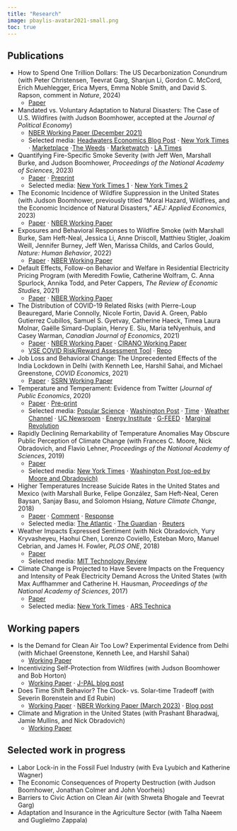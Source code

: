 ```yaml
---
title: "Research"
image: pbaylis-avatar2021-small.png
toc: true
---
```


## Publications

- How to Spend One Trillion Dollars: The US Decarbonization Conundrum (with Peter Christensen, Teevrat Garg, Shanjun Li, Gordon C. McCord, Erich Muehlegger, Erica Myers, Emma Noble Smith, and David S. Rapson, comment in *Nature*, 2024)
  - [Paper](https://www.nature.com/articles/d41586-024-03474-3)
- Mandated vs. Voluntary Adaptation to Natural Disasters: The Case of U.S. Wildfires (with Judson Boomhower, accepted at the *Journal of Political Economy*)
  - [NBER Working Paper (December 2021)](https://www.nber.org/papers/w29621)
  - Selected media: [Headwaters Economics Blog Post](https://headwaterseconomics.org/natural-hazards/wildfire-suppression-costs-rising/) $\cdot$ [New York Times](https://www.nytimes.com/2022/01/26/us/wildfire-development-california-legal.html) $\cdot$ [Marketplace](https://open.spotify.com/episode/69CT2YZ4JE0cOCuBJS0slX?si=25f2a86cf5594870) $\cdot$[The Weeds](https://megaphone.link/VMP8825632497) $\cdot$ [Marketwatch](https://www.marketwatch.com/story/enforcing-building-codes-in-california-helped-reduce-the-risk-of-structural-loss-in-a-wildfire-by-40-11641316060) $\cdot$ [LA Times](https://www.latimes.com/california/story/2022-01-28/california-wildfire-retrofits-rural-san-diego)
- Quantifying Fire-Specific Smoke Severity (with Jeff Wen, Marshall Burke, and Judson Boomhower, *Proceedings of the National Academy of Sciences*, 2023)
  - [Paper](https://www.pnas.org/doi/10.1073/pnas.2309325120) $\cdot$ [Preprint](https://eartharxiv.org/repository/view/5060/)
  - Selected media: [New York Times 1](https://www.nytimes.com/2023/05/17/opinion/wildfires-smoke-pollution-distance.html) $\cdot$ [New York Times 2](https://www.nytimes.com/2023/06/28/climate/tracing-wildfire-smoke-health.html)
- The Economic Incidence of Wildfire Suppression in the United States (with Judson Boomhower, previously titled "Moral Hazard, Wildfires, and the Economic Incidence of Natural Disasters," *AEJ: Applied Economics*, 2023) 
  - [Paper](https://www.aeaweb.org/articles?id=10.1257/app.20200662) $\cdot$ [NBER Working Paper](https://www.nber.org/papers/w26550.pdf)
- Exposures and Behavioral Responses to Wildfire Smoke (with Marshall Burke, Sam Heft-Neal, Jessica Li, Anne Driscoll, Matthieu Stigler, Joakim Weill, Jennifer Burney, Jeff Wen, Marissa Childs, and Carlos Gould, *Nature: Human Behavior*, 2022)
  - [Paper](https://www.nature.com/articles/s41562-022-01396-6) $\cdot$ [NBER Working Paper](https://www.nber.org/papers/w29380)
- Default Effects, Follow-on Behavior and Welfare in Residential Electricity Pricing Program (with Meredith Fowlie, Catherine Wolfram, C. Anna Spurlock, Annika Todd, and Peter Cappers, *The Review of Economic Studies*, 2021)
    - [Paper](https://academic.oup.com/restud/article-abstract/88/6/2886/6222168) $\cdot$ [NBER Working Paper](http://www.patrickbaylis.com/pdf/DefaultBias-NBER.pdf)
- The Distribution of COVID-19 Related Risks (with Pierre-Loup Beauregard, Marie Connolly, Nicole Fortin, David A. Green, Pablo Gutierrez Cubillos, Samuel S. Gyetvay, Catherine Haeck, Timea Laura Molnar, Gaëlle Simard-Duplain, Henry E. Siu, Maria teNyenhuis, and Casey Warman, *Canadian Journal of Economics*, 2021)
  - [Paper](https://onlinelibrary.wiley.com/doi/full/10.1111/caje.12540) $\cdot$ [NBER Working Paper](https://www.nber.org/papers/w27881.pdf) $\cdot$ [CIRANO Working Paper](https://ideas.repec.org/p/cir/cirwor/2020s-50.html)
  - [VSE COVID Risk/Reward Assessment Tool](https://baylislab.shinyapps.io/vse-risk-tool/) $\cdot$ [Repo](https://github.com/pbaylis/vse-risk-tool)
- Job Loss and Behavioral Change: The Unprecedented Effects of the India Lockdown in Delhi (with Kenneth Lee, Harshil Sahai, and Michael Greenstone, *COVID Economics*, 2021) 
  - [Paper](https://cepr.org/system/files/publication-files/101403-covid_economics_issue_51.pdf#page=139) $\cdot$ [SSRN Working Paper](https://papers.ssrn.com/sol3/papers.cfm?abstract_id=3601979) 
- Temperature and Temperament: Evidence from Twitter (*Journal of Public Economics*, 2020)
  - [Paper](https://www.sciencedirect.com/science/article/abs/pii/S0047272720300256) $\cdot$ [Pre-print](/pdf/Baylis_TT_Paper_and_Appendix_20191223.pdf)
  - Selected media:  [Popular Science](https://www.popsci.com/science-confirms-obvious-we-hate-being-hot) $\cdot$ [Washington Post](https://www.washingtonpost.com/news/wonk/wp/2016/01/07/clear-evidence-that-cold-days-are-better-than-hot-ones/?noredirect=on&utm_term=.1338bbea7602) $\cdot$ [Time](http://time.com/4172187/temperature-weather-hot-cold-preferences/) $\cdot$ [Weather Channel](https://weather.com/health/news/weather-makes-us-more-miserable) $\cdot$ [UC Newsroom](https://www.universityofcalifornia.edu/news/what-billion-tweets-tell-us-about-climate-change) $\cdot$ [Energy Institute](https://energyathaas.wordpress.com/2015/12/07/heat-and-happiness/) $\cdot$ [G-FEED](http://www.g-feed.com/2015/12/warming-makes-people-unhappy-evidence.html) $\cdot$ [Marginal Revolution](https://marginalrevolution.com/marginalrevolution/2016/01/do-you-get-grumpy-over-seventy-degrees-fahrenheit.html)
- Rapidly Declining Remarkability of Temperature Anomalies May Obscure Public Perception of Climate Change (with Frances C. Moore, Nick Obradovich, and Flavio Lehner, *Proceedings of the National Academy of Sciences*, 2019)
  - [Paper](https://www.pnas.org/content/early/2019/02/15/1816541116)
  - Selected media:  [New York Times](https://www.nytimes.com/2019/02/26/climate/what-is-extreme-weather.html) $\cdot$ [Washington Post (op-ed by Moore and Obradovich)](https://www.washingtonpost.com/weather/2019/02/25/data-are-frogs-dont-boil-we-might/)
- Higher Temperatures Increase Suicide Rates in the United States and Mexico (with Marshall Burke, Felipe González, Sam Heft-Neal, Ceren Baysan, Sanjay Basu, and Solomon Hsiang, *Nature Climate Change*, 2018)
  - [Paper](http://em.rdcu.be/wf/click?upn=lMZy1lernSJ7apc5DgYM8fLeFU9SBVNVGySwNPJsu0A-3D_VU3-2B-2F8HBchm5dOaNevIAhP-2FsrdBAPzAm0rA-2B8dYvjp91uIGUxuZMmROi-2F6Eqk2dEeDOjay71-2FPLqxjXPntLgbnr7aL7PFwk89m5mkkKJA85bJ0q-2FF-2BV3rt1updqnxYlychJR-2BrxZPi0U9wjHq9p4AH3ys-2BYDzrFjajNsbSahaZFujVMoZaQz7eJu4lg-2FHO2m2SU87s2p5kcq4CTTitYYn3fyVEp8qKuhd5rvXuClipbHR5sl7hN-2FbCZbMdzmhS2OxAkqe4SuxwbogpRkFmJGaw-3D-3D) $\cdot$ [Comment](https://www.nature.com/articles/s41558-020-0791-3) $\cdot$ [Response](https://www.nature.com/articles/s41558-020-0792-2.epdf?sharing_token=0jD1JVoPl_7PZVgyUP74aNRgN0jAjWel9jnR3ZoTv0NEKVNoLOaLnn7fOjqRFq6Ji_BTSafl_-HrlVWUiE75uV0Ff9kc-ZK36llJ35pH6NM7OdBr3Ufc8aDRTgsD5CxJwZP5g19DfXFIRAgyfv2G712uxwREei87BGfGcUNLSFg%3D)
  - Selected media:  [The Atlantic](https://www.theatlantic.com/science/archive/2018/07/high-temperatures-cause-suicide-rates-to-increase/565826/) $\cdot$ [The Guardian](https://www.theguardian.com/environment/2018/jul/23/rising-temperatures-linked-to-increased-suicide-rates) $\cdot$ [Reuters](https://www.reuters.com/article/us-usa-climatechange-suicide/rising-heat-linked-to-suicide-spikes-in-us-and-mexico-idUSKBN1KD1WR)
- Weather Impacts Expressed Sentiment (with Nick Obradovich, Yury Kryvasheyeu, Haohui Chen, Lorenzo Coviello, Esteban Moro, Manuel Cebrian, and James H. Fowler, *PLOS ONE*, 2018)
  - [Paper](http://journals.plos.org/plosone/article?id=10.1371/journal.pone.0195750)
  - Selected media:  [MIT Technology Review](https://www.technologyreview.com/s/608961/billion-tweet-study-proves-we-write-happier-messages-when-the-weather-is-good/)
- Climate Change is Projected to Have Severe Impacts on the Frequency and Intensity of Peak Electricity Demand Across the United States (with Max Auffhammer and Catherine H. Hausman, *Proceedings of the National Academy of Sciences*, 2017)
  - [Paper](http://www.pnas.org/content/114/8/1886.full)
  - Selected media:  [New York Times](https://www.nytimes.com/interactive/2017/06/22/climate/95-degree-day-maps.html) $\cdot$ [ARS Technica](https://arstechnica.com/science/2017/02/us-electric-grid-isnt-ready-to-handle-our-future-climate/)

## Working papers

- Is the Demand for Clean Air Too Low? Experimental Evidence from Delhi (with Michael Greenstone, Kenneth Lee, and Harshil Sahai)
  - [Working Paper](/pdf/masks.pdf)
  
- Incentivizing Self-Protection from Wildfires (with Judson Boomhower and Bob Horton)
  - [Working Paper](/pdf/dspace-rct.pdf) $\cdot$ [J-PAL blog post](https://www.povertyactionlab.org/blog/5-10-24/building-research-partnerships-address-wildfire-risk-jackson-county-oregon)

- Does Time Shift Behavior? The Clock- vs. Solar-time Tradeoff (with Severin Borenstein and Ed Rubin)
  - [Working Paper](/pdf/time-behavior.pdf) $\cdot$ [NBER Working Paper (March 2023)](https://www.nber.org/papers/w30999) $\cdot$ [Blog post](https://energyathaas.wordpress.com/2023/03/06/does-anybody-really-care-what-time-it-is/)
  
- Climate and Migration in the United States (with Prashant Bharadwaj, Jamie Mullins, and Nick Obradovich)
  - [Working Paper](/pdf/climate-migration.pdf)


## Selected work in progress

- Labor Lock-in in the Fossil Fuel Industry (with Eva Lyubich and Katherine Wagner)
- The Economic Consequences of Property Destruction (with Judson Boomhower, Jonathan Colmer and John Voorheis)
- Barriers to Civic Action on Clean Air (with Shweta Bhogale and Teevrat Garg)
- Adaptation and Insurance in the Agriculture Sector (with Talha Naeem and Guglielmo Zappala)

<!-- - Use IRA and BIL Programs to Build an Evidence Base for Effective Decarbonization Strategies (with Peter Christensen, Teevrat Garg, Shanjun Li, Gordon McCord, Erich Muehlegger, Erica Myers, Emma Noble Smith, David S. Rapson) -->
<!-- - Heat and Longevity (with Munir Squires) -->
<!-- - Requiring Defensible Space (with Tamma Carleton and Robert Heilmeyr) -->


